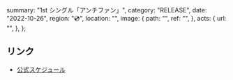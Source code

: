   summary: "1st シングル「アンチファン」",
  category: "RELEASE",
  date: "2022-10-26",
  region: "💿",
  location: "",
  image: {
    path: "",
    ref: "",
  },
  acts: {
    url: "",
  },
};

## リンク

- [公式スケジュール](https://takanenonadeshiko.jp/?p=392)
